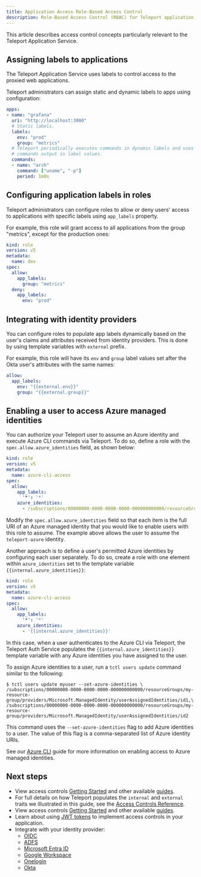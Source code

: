 ```yaml
---
title: Application Access Role-Based Access Control
description: Role-Based Access Control (RBAC) for Teleport application access.
---
```


This article describes access control concepts particularly relevant to the
Teleport Application Service.

## Assigning labels to applications

The Teleport Application Service uses labels to control access to the proxied
web applications.

Teleport administrators can assign static and dynamic labels to apps using
configuration:

```yaml
apps:
- name: "grafana"
  uri: "http://localhost:3000"
  # Static labels.
  labels:
    env: "prod"
    group: "metrics"
  # Teleport periodically executes commands in dynamic labels and uses the
  # commands output in label values.
  commands:
  - name: "arch"
    command: ["uname", "-p"]
    period: 1m0s
```

## Configuring application labels in roles

Teleport administrators can configure roles to allow or deny users' access to
applications with specific labels using `app_labels` property.

For example, this role will grant access to all applications from the group
"metrics", except for the production ones:

```yaml
kind: role
version: v5
metadata:
  name: dev
spec:
  allow:
    app_labels:
      group: "metrics"
  deny:
    app_labels:
      env: "prod"
```

## Integrating with identity providers

You can configure roles to populate app labels dynamically based on the user's
claims and attributes received from identity providers. This is done by using
template variables with `external` prefix.

For example, this role will have its `env` and `group` label values set after
the Okta user's attributes with the same names:

```yaml
allow:
  app_labels:
    env: "{{external.env}}"
    group: "{{external.group}}"
```

## Enabling a user to access Azure managed identities

You can authorize your Teleport user to assume an Azure identity and execute
Azure CLI commands via Teleport. To do so, define a role with the
`spec.allow.azure_identities` field, as shown below:

```yaml
kind: role
version: v5
metadata:
  name: azure-cli-access
spec:
  allow:
    app_labels:
      '*': '*'
    azure_identities:
      - /subscriptions/00000000-0000-0000-0000-000000000000/resourceGroups/my-resource-group/providers/Microsoft.ManagedIdentity/userAssignedIdentities/teleport-azure

```

Modify the `spec.allow.azure_identities` field so that each item is the full URI
of an Azure managed identity that you would like to enable users with this role
to assume. The example above allows the user to assume the `teleport-azure`
identity. 

Another approach is to define a user's permitted Azure identities by configuring
each user separately. To do so, create a role with one element within
`azure_identities` set to the template variable `{{internal.azure_identities}}`:

```yaml
kind: role
version: v5
metadata:
  name: azure-cli-access
spec:
  allow:
    app_labels:
      '*': '*'
    azure_identities:
      - '{{internal.azure_identities}}'
```

In this case, when a user authenticates to the Azure CLI via Teleport, the
Teleport Auth Service populates the `{{internal.azure_identities}}` template
variable with any Azure identities you have assigned to the user.

To assign Azure identities to a user, run a `tctl users update` command similar
to the following:

```code
$ tctl users update myuser --set-azure-identities \
/subscriptions/00000000-0000-0000-0000-000000000000/resourceGroups/my-resource-group/providers/Microsoft.ManagedIdentity/userAssignedIdentities/id1,\
/subscriptions/00000000-0000-0000-0000-000000000000/resourceGroups/my-resource-group/providers/Microsoft.ManagedIdentity/userAssignedIdentities/id2
```

This command uses the `--set-azure-identities` flag to add Azure identities to a
user. The value of this flag is a comma-separated list of Azure identity URIs.

See our [Azure
CLI](./cloud-apis/azure.mdx#step-34-enable-your-user-to-access-azure-clis) guide
for more information on enabling access to Azure managed identities.

## Next steps

- View access controls [Getting Started](../../admin-guides/access-controls/getting-started.mdx)
  and other available [guides](../../admin-guides/access-controls/guides/guides.mdx).
- For full details on how Teleport populates the `internal` and `external`
  traits we illustrated in this guide, see the [Access
  Controls Reference](../../reference/access-controls/roles.mdx).
- View access controls [Getting Started](../../admin-guides/access-controls/getting-started.mdx)
  and other available [guides](../../admin-guides/access-controls/guides/guides.mdx).
- Learn about using [JWT tokens](./jwt/introduction.mdx) to implement access
  controls in your application.
- Integrate with your identity provider:
  - [OIDC](../../admin-guides/access-controls/sso/oidc.mdx)
  - [ADFS](../../admin-guides/access-controls/sso/adfs.mdx)
  - [Microsoft Entra ID](../../admin-guides/access-controls/sso/azuread.mdx)
  - [Google Workspace](../../admin-guides/access-controls/sso/google-workspace.mdx)
  - [Onelogin](../../admin-guides/access-controls/sso/one-login.mdx)
  - [Okta](../../admin-guides/access-controls/sso/okta.mdx)

